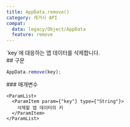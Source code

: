 ```yaml
---
title: AppData.remove()
category: 레거시 API
compat:
  data: legacy/Object/AppData
  feature: remove
---
```


<Section>
  `key`에 대응하는 앱 데이터를 삭제합니다.
</Section>
<Section>
  ## 구문

  ~~~js
  AppData.remove(key);
  ~~~

  <Section>
    ### 매개변수

    <ParamList>
      <ParamItem param={"key"} type={"String"}>
        삭제할 앱 데이터의 키
      </ParamItem>
    </ParamList>
  </Section>
</Section>